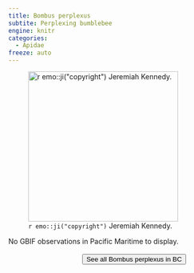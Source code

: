 ```yaml
---
title: Bombus perplexus
subtite: Perplexing bumblebee
engine: knitr
categories:
  - Apidae
freeze: auto
---
```

![`r emo::ji("copyright")` Jeremiah Kennedy.](https://static.inaturalist.org/photos/219770323/large.jpg){height=300}



No GBIF observations in Pacific Maritime to display.
<br><br>
<center>


<a href="https://inaturalist.ca/observations?place_id=7085&subview=map&taxon_id=155085"><button type="button" class="btn btn-secondary">See all Bombus perplexus in BC <i class="fa-solid fa-arrow-up-right-from-square"></i> </button></a>
</center>
